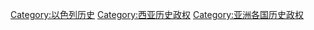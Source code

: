 [[Category:以色列历史|Category:以色列历史]]
[[Category:西亚历史政权|Category:西亚历史政权]]
[[Category:亚洲各国历史政权|Category:亚洲各国历史政权]]